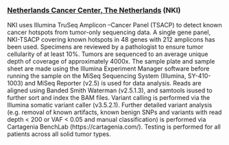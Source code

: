 ### [Netherlands Cancer Center, The Netherlands](https://www.nki.nl/) (NKI)

NKI uses Illumina TruSeq Amplicon --Cancer Panel (TSACP) to detect known cancer hotspots from tumor-only sequencing data. A single gene panel, NKI-TSACP covering known hotspots in 48 genes with 212 amplicons has been used. Specimens are reviewed by a pathologist to ensure tumor cellularity of at least 10%. Tumors are sequenced to an average unique depth of coverage of approximately 4000x. The sample plate and sample sheet are made using the Illumina Experiment Manager software before running the sample on the MiSeq Sequencing System (Illumina, SY-410-1003) and MiSeq Reporter (v2.5) is used for data analysis. Reads are aligned using Banded Smith Waterman (v2.5.1.3), and samtools isused to further sort and index the BAM files. Variant calling is performed via the Illumina somatic variant caller (v3.5.2.1). Further detailed variant analysis (e.g. removal of known artifacts, known benign SNPs and variants with read depth \< 200 or VAF \< 0.05 and manual classification) is performed via Cartagenia BenchLab (https://cartagenia.com/). Testing is performed for all patients across all solid tumor types.
